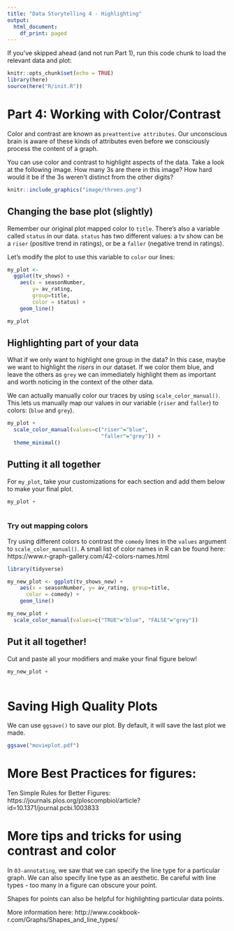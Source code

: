 ```yaml
---
title: "Data Storytelling 4 - Highlighting"
output:
  html_document:
    df_print: paged
---
```


If you've skipped ahead (and not run Part 1), run this code chunk to load the relevant data and plot:

```r
knitr::opts_chunk$set(echo = TRUE)
library(here)
source(here("R/init.R"))
```

# Part 4: Working with Color/Contrast

Color and contrast are known as `preattentive attributes`. Our unconscious brain is aware of these kinds of attributes even before we consciously process the content of a graph.

You can use color and contrast to highlight aspects of the data. Take a look at the following image. How many 3s are there in this image? How hard would it be if the 3s weren't distinct from the other digits?

```r
knitr::include_graphics("image/threes.png")
```

## Changing the base plot (slightly)

Remember our original plot mapped color to `title`. There's also a variable called `status` in our data. `status` has two different values: a tv show can be a `riser` (positive trend in ratings), or be a `faller` (negative trend in ratings).

Let's modify the plot to use this variable to `color` our lines:

```r
my_plot <- 
  ggplot(tv_shows) + 
    aes(x = seasonNumber, 
        y= av_rating, 
        group=title, 
        color = status) + 
    geom_line()

my_plot
```

## Highlighting part of your data

What if we only want to highlight one group in the data? In this case, maybe we want to highlight the *risers* in our dataset. If we color them blue, and leave the others as `grey` we can immediately highlight them as important and worth noticing in the context of the other data.

We can actually manually color our traces by using `scale_color_manual()`. This lets us manually map our values in our variable (`riser` and `faller`) to colors: (`blue` and `grey`).

```r
my_plot + 
  scale_color_manual(values=c("riser"="blue",
                              "faller"="grey")) +
  theme_minimal()
```

## Putting it all together

For `my_plot`, take your customizations for each section and add them below to make your final plot.

```r
my_plot +
  
```

### Try out mapping colors

Try using different colors to contrast the `comedy` lines in the `values` argument to `scale_color_manual()`. A small list of color names in R can be found here: https://www.r-graph-gallery.com/42-colors-names.html

```r
library(tidyverse)

my_new_plot <- ggplot(tv_shows_new) + 
    aes(x = seasonNumber, y= av_rating, group=title, 
      color = comedy) + 
    geom_line()

my_new_plot + 
  scale_color_manual(values=c("TRUE"="blue", "FALSE"="grey"))
```

## Put it all together!

Cut and paste all your modifiers and make your final figure below!

```r
my_new_plot +
  
```


# Saving High Quality Plots

We can use `ggsave()` to save our plot. By default, it will save the last plot we made. 

```r
ggsave("movieplot.pdf")
```

# More Best Practices for figures:

Ten Simple Rules for Better Figures: https://journals.plos.org/ploscompbiol/article?id=10.1371/journal.pcbi.1003833


# More tips and tricks for using contrast and color

In `03-annotating`, we saw that we can specify the line type for a particular graph. We can also specify line type as an aesthetic. Be careful with line types - too many in a figure can obscure your point.

Shapes for points can also be helpful for highlighting particular data points. 

More information here:
http://www.cookbook-r.com/Graphs/Shapes_and_line_types/

